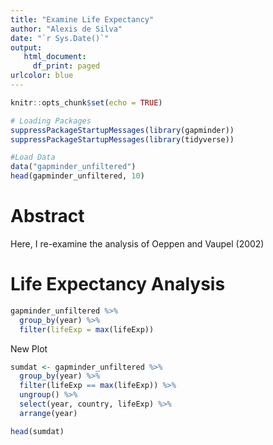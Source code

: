 ```yaml
---
title: "Examine Life Expectancy"
author: "Alexis de Silva"
date: "`r Sys.Date()`"
output: 
   html_document:
     df_print: paged
urlcolor: blue
---
```


```r
knitr::opts_chunk$set(echo = TRUE)

# Loading Packages
suppressPackageStartupMessages(library(gapminder))
suppressPackageStartupMessages(library(tidyverse))

#Load Data
data("gapminder_unfiltered")
head(gapminder_unfiltered, 10)
```

# Abstract
Here, I re-examine the analysis of Oeppen and Vaupel (2002)

# Life Expectancy Analysis
```r
gapminder_unfiltered %>%
  group_by(year) %>%
  filter(lifeExp = max(lifeExp))
```

New Plot
```r
sumdat <- gapminder_unfiltered %>%
  group_by(year) %>%
  filter(lifeExp == max(lifeExp)) %>%
  ungroup() %>%
  select(year, country, lifeExp) %>%
  arrange(year)

head(sumdat)
```













